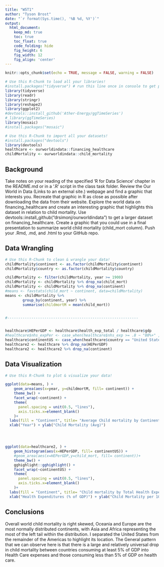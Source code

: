 ```yaml
---
title: "W5T1"
author: "Tyson Brost"
date: "`r format(Sys.time(), '%B %d, %Y')`"
output:
  html_document:  
    keep_md: true
    toc: true
    toc_float: true
    code_folding: hide
    fig_height: 6
    fig_width: 12
    fig_align: 'center'
---
```


```r
knitr::opts_chunk$set(echo = TRUE, message = FALSE, warning = FALSE)
```

```r
# Use this R-Chunk to load all your libraries!
#install.packages("tidyverse") # run this line once in console to get package
library(tidyverse)
library(readr)
library(stringr)
library(reshape2)
library(ggplot2)
#devtools::install_github('Ather-Energy/ggTimeSeries')
#_library(ggTimeSeries)
library(mosaic)
#install.packages("mosaic")
```

```r
# Use this R-Chunk to import all your datasets!
#install.packages("devtools")
library(devtools)
healthcare <- ourworldindata::financing_healthcare
childMortality <- ourworldindata::child_mortality
```

## Background

Take notes on your reading of the specified ‘R for Data Science’ chapter in the README.md or in a ‘.R’ script in the class task folder.
Review the Our World in Data (Links to an external site.) webpage and find a graphic that interests you.
Recreate that graphic in R as close as possible after downloading the data from their website.
Explore the world data on financing_healthcare and create an interesting graphic that highlights this dataset in relation to child mortality.
Use devtools::install_github("drsimonj/ourworldindata") to get a larger dataset on financing_healthcare.
Create a graphic that you could use in a final presentation to summarize world child mortality (child_mort column).
Push your .Rmd, .md, and .html to your GitHub repo.

## Data Wrangling

```r
# Use this R-Chunk to clean & wrangle your data!
childMortality$continent <- as.factor(childMortality$continent)
childMortality$country <- as.factor(childMortality$country)

childMortality <- filter(childMortality, year >= 1900)
childMortality <- childMortality %>% drop_na(child_mort)
childMortality <- childMortality %>% drop_na(continent)
#means <- favstats(child_mort ~ continent, data=childMortality)
means <- childMortality %>% 
        group_by(continent, year) %>% 
        summarise(childmortM = mean(child_mort))


#------------------------------------------------------------


healthcare$HEPerGDP <- healthcare$health_exp_total / healthcare$gdp
#healthcare$nhs_expPer <- case_when(healthcare$nhs_exp >= .8 ~ "80%+" , healthcare$nhs_exp >= .6 & healthcare$nhs_exp < 0.8 ~"60%-79%")
healthcare$continentUS <- case_when(healthcare$country == "United States" ~ "Americas(US)", healthcare$country != "United States" & healthcare$continent == "Americas" ~ "Americas(Not US)", healthcare$continent != "Americas" ~ healthcare$continent)
healthcare2 <- healthcare %>% drop_na(HEPerGDP)
healthcare2 <- healthcare2 %>% drop_na(continent)

```

## Data Visualization

```r
# Use this R-Chunk to plot & visualize your data!

ggplot(data=means, ) +
    geom_area(aes(x=year, y=childmortM, fill= continent)) +
    theme_bw() +
    facet_wrap(~continent) +
    theme(
      panel.spacing = unit(0.5, "lines"),
      axis.ticks.x=element_blank()
    )+ 
  labs(fill = "Continent", title= "Average Child mortality by Continent since 1900")+ 
  xlab("Year") + ylab("Child Mortality (Avg)")




ggplot(data=healthcare2, ) +
    geom_histogram(aes(x=HEPerGDP, fill= continentUS)) +
    #geom_area(aes(x=HEPerGDP,y=child_mort, fill= continent))+
    theme_bw() +
    gghighlight::gghighlight() +
    facet_wrap(~continentUS) +
    theme(
      panel.spacing = unit(0.5, "lines"),
      axis.ticks.x=element_blank()
    )+ 
  labs(fill = "Continent", title= "Child mortality by Total Health Expediture % of GDP")+ 
  xlab("Health Expenditures (% of GDP)") + ylab("Child Mortality per 1000")

```

## Conclusions

Overall world child mortality is right skewed, Oceania and Europe are the most normally distributed continents, with Asia and Africa representing the most of the left tail within the distribution. I separated the United States from the remainder of the Americas to highlight its location. The General pattern that we can observe here is that there is a large and relatively universal drop in child mortality between countries consuming at least 5% of GDP into Health Care expenses and those consuming less than 5% of GDP on health care.
